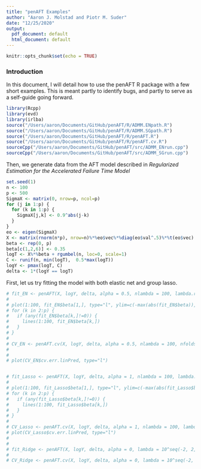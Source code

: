 ```yaml
---
title: "penAFT Examples"
author: "Aaron J. Molstad and Piotr M. Suder"
date: "12/25/2020"
output:
  pdf_document: default
  html_document: default
---
```


```r
knitr::opts_chunk$set(echo = TRUE)
```

### Introduction
In this document, I will detail how to use the penAFT R package with a few short examples. This is meant partly to identify bugs, and partly to serve as a self-guide going forward. 

```r
library(Rcpp)
library(evd)
library(irlba)
source("/Users/aaron/Documents/GitHub/penAFT/R/ADMM.ENpath.R")
source("/Users/aaron/Documents/GitHub/penAFT/R/ADMM.SGpath.R")
source("/Users/aaron/Documents/GitHub/penAFT/R/penAFT.R")
source("/Users/aaron/Documents/GitHub/penAFT/R/penAFT.cv.R")
sourceCpp("/Users/aaron/Documents/GitHub/penAFT/src/ADMM_ENrun.cpp")
sourceCpp("/Users/aaron/Documents/GitHub/penAFT/src/ADMM_SGrun.cpp")
```

Then, we generate data from the AFT model described in *Regularized Estimation for the Accelerated Failure Time Model*
```r
set.seed(1)
n <- 100
p <- 500
SigmaX <- matrix(0, nrow=p, ncol=p)
for (j in 1:p) {
  for (k in 1:p) {
    SigmaX[j,k] <- 0.9^abs(j-k)
  }
}
eo <- eigen(SigmaX)
X <- matrix(rnorm(n*p), nrow=n)%*%eo$vec%*%diag(eo$val^.5)%*%t(eo$vec)
beta <- rep(0, p)
beta[c(1,2,6)] <- 0.35
logT <- X%*%beta + rgumbel(n, loc=0, scale=1)
C <- runif(n, min(logT),  0.5*max(logT))
logY <- pmax(logT, C)
delta <- 1*(logY == logT)
```

First, let us try fitting the model with both elastic net and group lasso. 
```r
# fit_EN <- penAFT(X, logY, delta, alpha = 0.5, nlambda = 100, lambda.ratio.min = 0.5, tol.rel = 1e-5, quiet=FALSE)
# 
# plot(1:100, fit_EN$beta[1,], type="l", ylim=c(-max(abs(fit_EN$beta)),max(abs(fit_EN$beta))))
# for (k in 2:p) {
#   if (any(fit_EN$beta[k,]!=0)) {
#     lines(1:100, fit_EN$beta[k,])
#   }
# }
# 
# CV_EN <- penAFT.cv(X, logY, delta, alpha = 0.5, nlambda = 100, nfolds = 5, lambda.ratio.min = 0.5, tol.rel = 1e-5, quiet = FALSE)
# 
# 
# plot(CV_EN$cv.err.linPred, type="l")


# fit_Lasso <- penAFT(X, logY, delta, alpha = 1, nlambda = 100, lambda.ratio.min = 0.75, tol.rel = 1e-5, quiet=FALSE)
# 
# plot(1:100, fit_Lasso$beta[1,], type="l", ylim=c(-max(abs(fit_Lasso$beta)),max(abs(fit_Lasso$beta))))
# for (k in 2:p) {
#   if (any(fit_Lasso$beta[k,]!=0)) {
#     lines(1:100, fit_Lasso$beta[k,])
#   }
# }
# 
# CV_Lasso <- penAFT.cv(X, logY, delta, alpha = 1, nlambda = 100, lambda.ratio.min = 0.75, tol.rel = 1e-5, quiet=FALSE, nfolds = 10)
# plot(CV_Lasso$cv.err.linPred, type="l")
# 
# 
# fit_Ridge <- penAFT(X, logY, delta, alpha = 0, lambda = 10^seq(-2, 2, length=100), quiet=FALSE)
# 
# CV_Ridge <- penAFT.cv(X, logY, delta, alpha = 0, lambda = 10^seq(-2, 2, length=100), quiet=FALSE, nfolds = 10)

```








